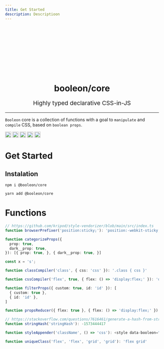 ```yaml
---
title: Get Started
description: Descriptioon
---
```



<div align="center">
  <Svg w_144 h_144 {...logo} />
  <h1 align="center">booleon/core</h1>
  <p align="center" style="font-size: 1.2rem;">
    Highly typed declarative CSS-in-JS
  </p>
  <hr />
</div>

`Booleon` core is a collection of functions with a goal to `manipulate` and `compile` CSS, based on `boolean props`.

<img
  width="auto"
  height="20"
  alt="version"
  src="https://badgen.net/npm/v/@booleon/core"
/>
<img
  width="auto"
  height="20"
  alt="commits"
  src="https://badgen.net/github/commits/viniciusflv/booleon"
/>
<img
  width="auto"
  height="20"
  alt="publish size"
  src="https://badgen.net//packagephobia/publish/@booleon/core"
/>
<img
  width="auto"
  height="20"
  alt="minified size"
  src="https://badgen.net/bundlephobia/min/@booleon/core"
/>
<img
  width="auto"
  height="20"
  alt="minzipped size"
  src="https://badgen.net/bundlephobia/minzip/@booleon/core"
/>

# Get Started

## Instalation

```shell
npm i @booleon/core
```

```shell
yarn add @booleon/core
```

# Functions

```ts
// https://github.com/kripod/style-vendorizer/blob/main/src/index.ts
function browserPrefixer('position:sticky;'): 'position:-webkit-sticky;position:sticky;'

function categorizeProps({
  prop: true,
  dark__prop: true,
}): [{ prop: true, }, { dark__prop: true, }]

const x = 's';

function classCompiler('class', { css: 'css' }): '.class { css }'

function cssCompiler('flex', true, { flex: () => 'display:flex;' }): 'display:flex;'

function filterProps({ custom: true, id: 'id' }): [
  { custom: true },
  { id: 'id' },
]

function propsReducer({ flex: true }, { flex: () => 'display:flex;' }): { css: 'display:flex;' }

// https://stackoverflow.com/questions/7616461/generate-a-hash-from-string-in-javascript#7616484
function stringHash('stringHash'): -1573444417

function styleAppender('className', () => 'css'): <style data-booleon="className">.className{css}</style>

function uniqueClass('flex', 'flex', 'grid', 'grid'): 'flex grid'
```
